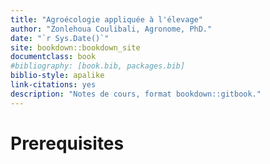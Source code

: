 ```yaml
--- 
title: "Agroécologie appliquée à l'élevage"
author: "Zonlehoua Coulibali, Agronome, PhD."
date: "`r Sys.Date()`"
site: bookdown::bookdown_site
documentclass: book
#bibliography: [book.bib, packages.bib]
biblio-style: apalike
link-citations: yes
description: "Notes de cours, format bookdown::gitbook."
---
```


# Prerequisites


